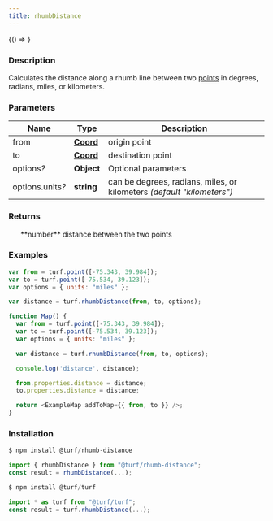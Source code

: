 ```yaml
---
title: rhumbDistance
---
```



<!-- Expose turf as global var for experimenting in the browser console -->

<BrowserOnly>{() => <WindowTurfGlobal turf={turf} />}</BrowserOnly>

### Description

Calculates the distance along a rhumb line between two [points](https://tools.ietf.org/html/rfc7946#section-3.1.2) in degrees, radians,
miles, or kilometers.

### Parameters

| Name                  | Type                                                           | Description                                                            |
| --------------------- | -------------------------------------------------------------- | ---------------------------------------------------------------------- |
| from                  | **[Coord](https://tools.ietf.org/html/rfc7946#section-3.1.1)** | origin point                                                           |
| to                    | **[Coord](https://tools.ietf.org/html/rfc7946#section-3.1.1)** | destination point                                                      |
| options<i>?</i>       | **Object**                                                     | Optional parameters                                                    |
| options.units<i>?</i> | **string**                                                     | can be degrees, radians, miles, or kilometers _(default "kilometers")_ |

### Returns

<ul>
  **number** distance between the two points

</ul>

### Examples

```javascript
var from = turf.point([-75.343, 39.984]);
var to = turf.point([-75.534, 39.123]);
var options = { units: "miles" };

var distance = turf.rhumbDistance(from, to, options);
```

```javascript live
function Map() {
  var from = turf.point([-75.343, 39.984]);
  var to = turf.point([-75.534, 39.123]);
  var options = { units: "miles" };

  var distance = turf.rhumbDistance(from, to, options);

  console.log('distance', distance);

  from.properties.distance = distance;
  to.properties.distance = distance;

  return <ExampleMap addToMap={{ from, to }} />;
}
```

### Installation

```javascript
$ npm install @turf/rhumb-distance

import { rhumbDistance } from "@turf/rhumb-distance";
const result = rhumbDistance(...);
```

```javascript
$ npm install @turf/turf

import * as turf from "@turf/turf";
const result = turf.rhumbDistance(...);
```
